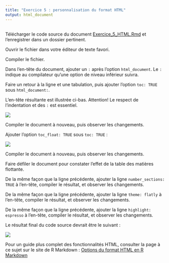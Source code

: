 ```yaml
---
title: "Exercice 5 : personnalisation du format HTML"
output: html_document
---
```


## 

Télécharger le code source du document
<a href="https://rawgit.com/LCULaval/OTC/gh-pages/exercices/Exercice_5_HTML.Rmd" download>Exercice_5_HTML.Rmd</a>
et l'enregistrer dans un dossier pertinent.

Ouvrir le fichier dans votre éditeur de texte favori.

Compiler le fichier.

Dans l'en-tête du document, ajouter un `:` après l'option `html_document`. Le `:` indique au compilateur qu'une option de niveau inférieur suivra.

Faire un retour à la ligne et une tabulation, puis ajouter l'option `toc: TRUE` sous `html_document:`.

L'en-tête résultante est illustrée ci-bas. Attention! Le respect de l'indentation et des `:` est essentiel.

![](C:\Users\Laurent\Documents\GitHub\OTC\images\img_enonce_exercice_5_HTML_1.jpg)

Compiler le document à nouveau, puis observer les changements.

Ajouter l'option `toc_float: TRUE` sous `toc: TRUE` : 

![](C:\Users\Laurent\Documents\GitHub\OTC\images\img_enonce_exercice_5_HTML_2.jpg)

Compiler le document à nouveau, puis observer les changements.

Faire défiler le document pour constater l'effet de la table des matières flottante.

De la même façon que la ligne précédente, ajouter la ligne `number_sections: TRUE` à l'en-tête, compiler le résultat, et observer les changements.

De la même façon que la ligne précédente, ajouter la ligne `theme: flatly` à l'en-tête, compiler le résultat, et observer les changements.

De la même façon que la ligne précédente, ajouter la ligne `highlight: espresso` à l'en-tête, compiler le résultat, et observer les changements.

Le résultat final du code source devrait être le suivant :

![](C:\Users\Laurent\Documents\GitHub\OTC\images\img_enonce_exercice_5_HTML_3.jpg)

Pour un guide plus complet des fonctionnalités HTML, consulter la page à ce sujet sur le site de R Markdown : [Options du format HTML en R Markdown](http://rmarkdown.rstudio.com/html_document_format.html)